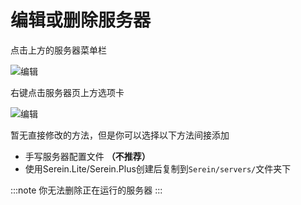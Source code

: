 # 编辑或删除服务器

<Tabs groupId="type">

<TabItem value="lite" label="Serein.Lite" >

点击上方的服务器菜单栏

![编辑](./add_server_lite.png)

</TabItem>
<TabItem value="plus" label="Serein.Plus">

右键点击服务器页上方选项卡

![编辑](./edit_server_plus.png)

</TabItem>

<TabItem value="cli" label="Serein.Cli" >

暂无直接修改的方法，但是你可以选择以下方法间接添加

- 手写服务器配置文件 **（不推荐）**
- 使用Serein.Lite/Serein.Plus创建后复制到`Serein/servers/`文件夹下

</TabItem>

</Tabs>

:::note
你无法删除正在运行的服务器
:::
